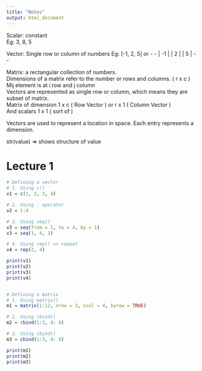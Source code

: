```yaml
---
title: "Notes"
output: html_document
---
```


Scalar: constant  
Eg: 3, 8, 5

Vector: Single row or column of numbers 
Eg: [-1, 2, 5] or
-     -
| -1  |
|  2  |
|  5  |
-     -

Matrix: a rectangular collection of numbers.  
Dimensions of a matrix refer to the number or rows and columns. ( r x c )  
Mij element is at i row and j column  
Vectors are represented as single row or column, which means they are subset of matrix.  
Matrix of dimension 1 x c ( Row Vector ) or r x 1 ( Column Vector )  
And scalars 1 x 1 ( sort of )  

Vectors are used to represent a location in space. Each entry represents a dimension.  

str(value) => shows structure of value

# Lecture 1
```r
# Defining a vector
# 1. Using c()
v1 = c(1, 2, 3, 4)

# 2. Using : operator
v2 = 1:4

# 3. Using seq()
v3 = seq(from = 1, to = 4, by = 1)
v3 = seq(1, 4, 1)

# 4. Using rep() => repeat
v4 = rep(2, 4)

print(v1)
print(v2)
print(v3)
print(v4)


# Defining a matrix
# 1. Using matrix()
m1 = matrix(1:12, nrow = 3, ncol = 4, byrow = TRUE)

# 2. Using rbind()
m2 = rbind(1:3, 4: 6)

# 3. Using cbind()
m3 = cbind(1:3, 4: 6)

print(m1)
print(m2)
print(m3)

```








